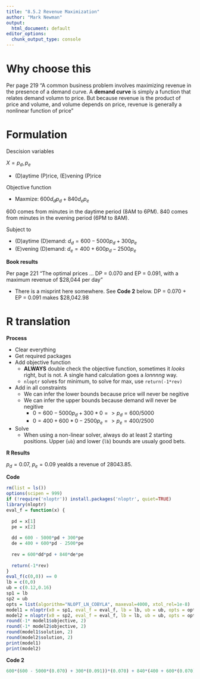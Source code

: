 ```yaml
---
title: "8.5.2 Revenue Maximization"
author: "Mark Newman"
output:
  html_document: default
editor_options: 
  chunk_output_type: console
---
```


# Why choose this

Per page 219 "A common business problem involves maximizing revenue in the presence of a demand curve. A **demand curve** is simply a function that relates demand volumn to price. But because revenue is the product of price and volume, and volume depends on price, revenue is generally a nonlinear function of price"

# Formulation

Descision variables

$X = p_{d}, p_{e}$

* (D)aytime (P)rice, (E)vening (P)rice

Objective function

* Maxmize: $600d_{d}p_{d} + 840d_{e}p_{e}$

600 comes from minutes in the daytime period (8AM to 6PM). 840 comes from minutes in the evening period (6PM to 8AM).

Subject to

* (D)aytime (D)emand: $d_{d} = 600 - 5000p_{d} + 300p_{e}$
* (E)vening (D)emand: $d_{e} = 400 + 600p_{d} - 2500p_{e}$

**Book results**

Per page 221 "The optimal prices ... DP = 0.070 and EP = 0.091, with a maximum revenue of $28,044 per day"

* There is a misprint here somewhere. See **Code 2** below. DP = 0.070 + EP = 0.091 makes $28,042.98

# R translation

**Process**

* Clear everything
* Get required packages
* Add objective function
    * **ALWAYS** double check the objective function, sometimes it _looks_ right, but is not. A single hand calculation goes a _lonnnng_ way.
    * `nloptr` solves for minimum, to solve for max, use `return(-1*rev)` 
* Add in all constraints
    * We can infer the lower bounds because price will never be negitive
    * We can infer the upper bounds because demand will never be negitive
        * $0 = 600 - 5000p_{d} + 300*0 => p_{d} = 600/5000$
        * $0 = 400 + 600*0 - 2500p_{e} => p_{e} = 400/2500$
* Solve
    * When using a non-linear solver, always do at least 2 starting positions. Upper (`ub`) and lower (`lb`) bounds are usualy good bets.

**R Results**

$p_{d} = 0.07$, $p_{e} = 0.09$ yealds a revenue of $28043.85$.

**Code**
```r
rm(list = ls())
options(scipen = 999)
if (!require('nloptr')) install.packages('nloptr', quiet=TRUE)
library(nloptr)
eval_f = function(x) {
  
  pd = x[1]
  pe = x[2]
  
  dd = 600 - 5000*pd + 300*pe
  de = 400 + 600*pd - 2500*pe
  
  rev = 600*dd*pd + 840*de*pe
  
  return(-1*rev)
}
eval_f(c(0,0)) == 0
lb = c(0,0)
ub = c(0.12,0.16)
sp1 = lb
sp2 = ub
opts = list(algorithm="NLOPT_LN_COBYLA", maxeval=4000, xtol_rel=1e-8)
model1 = nloptr(x0 = sp1, eval_f = eval_f, lb = lb, ub = ub, opts = opts)
model2 = nloptr(x0 = sp2, eval_f = eval_f, lb = lb, ub = ub, opts = opts)
round(-1* model1$objective, 2)
round(-1* model2$objective, 2)
round(model1$solution, 2)
round(model2$solution, 2)
print(model1)
print(model2)
```

**Code 2**
```r
600*(600 - 5000*(0.070) + 300*(0.091))*(0.070) + 840*(400 + 600*(0.070) - 2500*(0.091))*(0.091)
```
